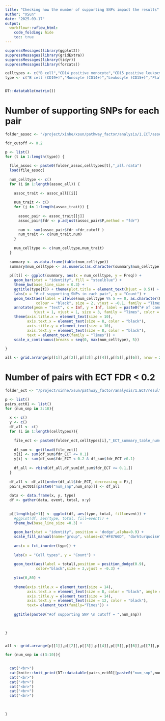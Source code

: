 ```yaml
---
title: "Checking how the number of supporting SNPs impact the results"
author: "XSun"
date: "2025-09-17"
output:
  workflowr::wflow_html:
    code_folding: hide
    toc: true
---
```



```r

suppressMessages(library(ggplot2))
suppressMessages(library(gridExtra))
suppressMessages(library(tidyr))
suppressMessages(library(forcats))

celltypes <- c("B_cell","CD14_positive_monocyte","CD15_positive_leukocyte","platelet","T_cell","thymocyte")
type <- c("B cell (CD19+)","Monocyte (CD14+)","Leukocyte (CD15+)","Platelet","T cell (CD4+)","T cell (CD8+)")


DT::datatable(matrix())

```


# Number of supporting SNPs for each pair

```r

folder_assoc <- "/project/xinhe/xsun/pathway_factor/analysis/1.ECT/assoc/assoc_all/"

fdr_cutoff <- 0.2

p <- list()
for (t in 1:length(type)) {
  
  file_assoc <- paste0(folder_assoc,celltypes[t],"_all.rdata")
  load(file_assoc)
  
  num_celltype <- c()
  for (i in 1:length(assoc_all)) {
    
    assoc_trait <- assoc_all[[i]]
    
    num_trait <- c()
    for (j in 1:length(assoc_trait)) {
      
      assoc_pair <- assoc_trait[[j]]
      assoc_pair$fdr <- p.adjust(assoc_pair$P,method = "fdr")
      
      num <- sum(assoc_pair$fdr <fdr_cutoff )
      num_trait <- c(num_trait,num)
    }
    
    num_celltype <- c(num_celltype,num_trait)
  }
  
  summary <- as.data.frame(table(num_celltype))
  summary$num_celltype <- as.numeric(as.character(summary$num_celltype))
  
  p[[t]] <- ggplot(summary, aes(x = num_celltype, y = Freq)) +
    geom_bar(stat = "identity", fill = "steelblue") +
    theme_bw(base_line_size = 0.3) +
    ggtitle(type[t]) + theme(plot.title = element_text(hjust = 0.5)) +
    labs(x = "# of supporting SNPs in each pair", y = "Count") +
    geom_text(aes(label = ifelse(num_celltype %% 5 == 0, as.character(Freq), "")),
              colour = "black", size = 2, vjust = -0.1, family = "Times",) +
    annotate(geom = "text", x = Inf, y = Inf, label = paste0("# of candidate pairs = ", sum(num_celltype >= 3)),
             hjust = 1, vjust = 1, size = 3, family = "Times", color = "black") +
    theme(axis.title.x = element_text(size = 10),
          axis.text.x = element_text(size = 8, color = "black"),
          axis.title.y = element_text(size = 10),
          axis.text.y = element_text(size = 8, color = "black"),
          text = element_text(family = "Times")) +
    scale_x_continuous(breaks = seq(0, max(num_celltype), 5))
  
}

all <- grid.arrange(p[[1]],p[[2]],p[[3]],p[[4]],p[[5]],p[[6]], nrow = 2)


```

# Number of pairs with ECT FDR < 0.2

```r

folder_ect <- "/project/xinhe/xsun/pathway_factor/analysis/1.ECT/results/ECT/"

p <- list()
pairs_ect01 <- list()
for (num_snp in 3:10){
  
  x <- c()
  y <- c()
  df_all <- c()
  for (i in 1:length(celltypes)){
    
    file_ect <- paste0(folder_ect,celltypes[i],"_ECT_summary_table_numsnp",num_snp,".rdata")
    
    df_sum <- get(load(file_ect))
    x[i] <- sum(df_sum$fdr_ECT <= 0.1)
    y[i] <- sum(df_sum$fdr_ECT < 0.2 & df_sum$fdr_ECT >0.1)
   
    df_all <- rbind(df_all,df_sum[df_sum$fdr_ECT <= 0.1,])
  }
  
  df_all <- df_all[order(df_all$fdr_ECT, decreasing = F),]
  pairs_ect01[[paste0("num_snp",num_snp)]] <- df_all
  
  data <- data.frame(x, y, type)
  df <- gather(data, event, total, x:y)
  
  
  p[[length(p)+1]] <- ggplot(df, aes(type, total, fill=event)) +
    #ggplot(df, aes(type, total, fill=event)) +
    theme_bw(base_line_size =0.3) +
    
    geom_bar(stat = "identity", position = 'dodge',alpha=0.9) +
    scale_fill_manual(name="group", values=c("#F8766D", "darkturquoise"),labels=c("FDR < 0.1","0.1 < FDR < 0.2")) +
    
    aes(x = fct_inorder(type)) + 
    
    labs(x = "Cell types", y = "Count") +
    
    geom_text(aes(label = total),position = position_dodge(0.9),
              color="black",size = 3,vjust = -0.3) +
    
    ylim(0,80) +
    
    theme(axis.title.x = element_text(size = 14),
          axis.text.x = element_text(size = 8, color = "black", angle = 45, hjust = 1, vjust = 1.1),
          axis.title.y = element_text(size = 14),
          axis.text.y = element_text(size = 12, color = "black"),
          text= element_text(family="Times")) +
    
    ggtitle(paste0("#of supporting SNP \n cutoff = ",num_snp))
  
  
  
}


all <- grid.arrange(p[[1]],p[[2]],p[[3]],p[[4]],p[[5]],p[[6]],p[[7]],p[[8]], nrow = 2)


```


```r

for (num_snp in c(3:10)){

  
  cat("<br>")
  cat(knitr::knit_print(DT::datatable(pairs_ect01[[paste0("num_snp",num_snp)]],caption = htmltools::tags$caption( style = 'caption-side: left; text-align: left; color:black;  font-size:150% ;',paste0('Pairs with ECT FDR < 0.1 -- snp cutoff = ',num_snp)),options = list(pageLength = 10) )))
  cat("<br>")
  cat("<br>")
  cat("<br>")
  cat("<br>")
  cat("<br>")
  
  
  
}

```
